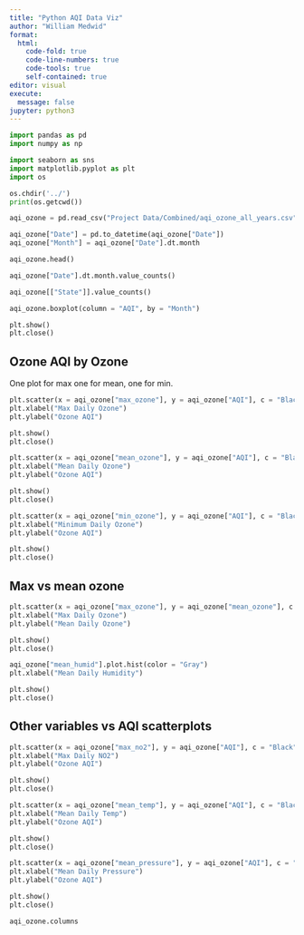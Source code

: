 ```yaml
---
title: "Python AQI Data Viz"
author: "William Medwid"
format: 
  html:
    code-fold: true
    code-line-numbers: true
    code-tools: true
    self-contained: true
editor: visual
execute:
  message: false
jupyter: python3
---
```


```python
import pandas as pd
import numpy as np

import seaborn as sns
import matplotlib.pyplot as plt
import os
```
```python
os.chdir('../')
print(os.getcwd())

aqi_ozone = pd.read_csv("Project Data/Combined/aqi_ozone_all_years.csv")
```


```python
aqi_ozone["Date"] = pd.to_datetime(aqi_ozone["Date"])
aqi_ozone["Month"] = aqi_ozone["Date"].dt.month

aqi_ozone.head()
```

```python
aqi_ozone["Date"].dt.month.value_counts()
```

```python
aqi_ozone[["State"]].value_counts()
```

```python
aqi_ozone.boxplot(column = "AQI", by = "Month")

plt.show()
plt.close()
```

## Ozone AQI by Ozone

One plot for max one for mean, one for min.

```python
plt.scatter(x = aqi_ozone["max_ozone"], y = aqi_ozone["AQI"], c = "Black")
plt.xlabel("Max Daily Ozone")
plt.ylabel("Ozone AQI")

plt.show()
plt.close()

plt.scatter(x = aqi_ozone["mean_ozone"], y = aqi_ozone["AQI"], c = "Black")
plt.xlabel("Mean Daily Ozone")
plt.ylabel("Ozone AQI")

plt.show()
plt.close()

plt.scatter(x = aqi_ozone["min_ozone"], y = aqi_ozone["AQI"], c = "Black")
plt.xlabel("Minimum Daily Ozone")
plt.ylabel("Ozone AQI")

plt.show()
plt.close()


```

## Max vs mean ozone

```python
plt.scatter(x = aqi_ozone["max_ozone"], y = aqi_ozone["mean_ozone"], c = "Black")
plt.xlabel("Max Daily Ozone")
plt.ylabel("Mean Daily Ozone")

plt.show()
plt.close()
```


```python
aqi_ozone["mean_humid"].plot.hist(color = "Gray")
plt.xlabel("Mean Daily Humidity")

plt.show()
plt.close()
```



## Other variables vs AQI scatterplots

```python
plt.scatter(x = aqi_ozone["max_no2"], y = aqi_ozone["AQI"], c = "Black")
plt.xlabel("Max Daily NO2")
plt.ylabel("Ozone AQI")

plt.show()
plt.close()
```

```python
plt.scatter(x = aqi_ozone["mean_temp"], y = aqi_ozone["AQI"], c = "Black")
plt.xlabel("Mean Daily Temp")
plt.ylabel("Ozone AQI")

plt.show()
plt.close()
```

```python
plt.scatter(x = aqi_ozone["mean_pressure"], y = aqi_ozone["AQI"], c = "Black")
plt.xlabel("Mean Daily Pressure")
plt.ylabel("Ozone AQI")

plt.show()
plt.close()
```


```python
aqi_ozone.columns
```


